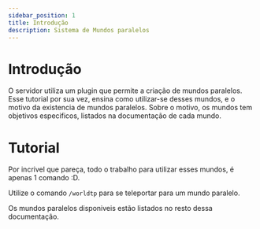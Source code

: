 ```yaml
---
sidebar_position: 1
title: Introdução
description: Sistema de Mundos paralelos
---
```


# Introdução

O servidor utiliza um plugin que permite a criação de mundos paralelos. Esse tutorial por sua vez, ensina como utilizar-se desses mundos, e o motivo da existencia de mundos paralelos.
Sobre o motivo, os mundos tem objetivos especificos, listados na documentação de cada mundo.

# Tutorial

Por incrivel que pareça, todo o trabalho para utilizar esses mundos, é apenas 1 comando :D.

Utilize o comando `/worldtp` para se teleportar para um mundo paralelo.

Os mundos paralelos disponiveis estão listados no resto dessa documentação.
